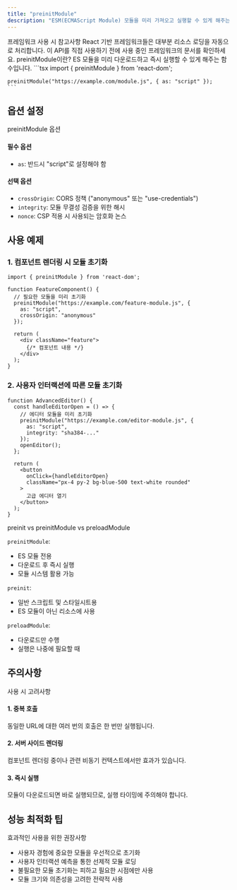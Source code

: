 ```yaml
---
title: "preinitModule"
description: "ESM(ECMAScript Module) 모듈을 미리 가져오고 실행할 수 있게 해주는 React 함수"
---
```



<Alert className="mb-6" variant="info">
  <AlertTitle>프레임워크 사용 시 참고사항</AlertTitle>
  <AlertDescription>
    React 기반 프레임워크들은 대부분 리소스 로딩을 자동으로 처리합니다.
    이 API를 직접 사용하기 전에 사용 중인 프레임워크의 문서를 확인하세요.
  </AlertDescription>
</Alert>

<Card className="mb-6">
  <CardHeader>
    <CardTitle>preinitModule이란?</CardTitle>
    <CardDescription>
      ES 모듈을 미리 다운로드하고 즉시 실행할 수 있게 해주는 함수입니다.
    </CardDescription>
  </CardHeader>
  <CardContent>
    ```tsx
    import { preinitModule } from 'react-dom';

    preinitModule("https://example.com/module.js", { as: "script" });
    ```
  </CardContent>
</Card>

## 옵션 설정

<Card className="my-4">
  <CardHeader>
    <CardTitle>preinitModule 옵션</CardTitle>
  </CardHeader>
  <CardContent>
    <div className="space-y-4">
      <div>
        <h4 className="font-bold">필수 옵션</h4>
        <ul className="list-disc pl-6">
          <li><code>as</code>: 반드시 "script"로 설정해야 함</li>
        </ul>
      </div>
      <div>
        <h4 className="font-bold">선택 옵션</h4>
        <ul className="list-disc pl-6">
          <li><code>crossOrigin</code>: CORS 정책 ("anonymous" 또는 "use-credentials")</li>
          <li><code>integrity</code>: 모듈 무결성 검증을 위한 해시</li>
          <li><code>nonce</code>: CSP 적용 시 사용되는 암호화 논스</li>
        </ul>
      </div>
    </div>
  </CardContent>
</Card>

## 사용 예제

### 1. 컴포넌트 렌더링 시 모듈 초기화

```tsx
import { preinitModule } from 'react-dom';

function FeatureComponent() {
  // 필요한 모듈을 미리 초기화
  preinitModule("https://example.com/feature-module.js", {
    as: "script",
    crossOrigin: "anonymous"
  });

  return (
    <div className="feature">
      {/* 컴포넌트 내용 */}
    </div>
  );
}
```

### 2. 사용자 인터랙션에 따른 모듈 초기화

```tsx
function AdvancedEditor() {
  const handleEditorOpen = () => {
    // 에디터 모듈을 미리 초기화
    preinitModule("https://example.com/editor-module.js", {
      as: "script",
      integrity: "sha384-..."
    });
    openEditor();
  };

  return (
    <button 
      onClick={handleEditorOpen}
      className="px-4 py-2 bg-blue-500 text-white rounded"
    >
      고급 에디터 열기
    </button>
  );
}
```

<Alert className="my-4">
  <AlertTitle>preinit vs preinitModule vs preloadModule</AlertTitle>
  <AlertDescription>
    <div className="space-y-2">
      <p><code>preinitModule</code>:</p>
      <ul className="list-disc pl-6">
        <li>ES 모듈 전용</li>
        <li>다운로드 후 즉시 실행</li>
        <li>모듈 시스템 활용 가능</li>
      </ul>
      <p><code>preinit</code>:</p>
      <ul className="list-disc pl-6">
        <li>일반 스크립트 및 스타일시트용</li>
        <li>ES 모듈이 아닌 리소스에 사용</li>
      </ul>
      <p><code>preloadModule</code>:</p>
      <ul className="list-disc pl-6">
        <li>다운로드만 수행</li>
        <li>실행은 나중에 필요할 때</li>
      </ul>
    </div>
  </AlertDescription>
</Alert>

## 주의사항

<Card className="my-4 border-yellow-500">
  <CardHeader>
    <CardTitle>사용 시 고려사항</CardTitle>
  </CardHeader>
  <CardContent>
    <div className="space-y-4">
      <div>
        <h4 className="font-bold">1. 중복 호출</h4>
        <p>동일한 URL에 대한 여러 번의 호출은 한 번만 실행됩니다.</p>
      </div>
      <div>
        <h4 className="font-bold">2. 서버 사이드 렌더링</h4>
        <p>컴포넌트 렌더링 중이나 관련 비동기 컨텍스트에서만 효과가 있습니다.</p>
      </div>
      <div>
        <h4 className="font-bold">3. 즉시 실행</h4>
        <p>모듈이 다운로드되면 바로 실행되므로, 실행 타이밍에 주의해야 합니다.</p>
      </div>
    </div>
  </CardContent>
</Card>

## 성능 최적화 팁

<Card className="mt-4">
  <CardHeader>
    <CardTitle>효과적인 사용을 위한 권장사항</CardTitle>
  </CardHeader>
  <CardContent>
    <ul className="list-disc pl-6 space-y-2">
      <li>사용자 경험에 중요한 모듈을 우선적으로 초기화</li>
      <li>사용자 인터랙션 예측을 통한 선제적 모듈 로딩</li>
      <li>불필요한 모듈 초기화는 피하고 필요한 시점에만 사용</li>
      <li>모듈 크기와 의존성을 고려한 전략적 사용</li>
    </ul>
  </CardContent>
</Card>